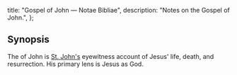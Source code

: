   title: "Gospel of John — Notae Bibliae",
  description: "Notes on the Gospel of John.",
};

<Initial text="Gospel of John"/>

## Synopsis

The <Definition lang="english" anchor="gospel" text="Gospel" /> of John is [St. John's](/people/saints/apostles/john) eyewitness account of Jesus' life, death, and resurrection. His primary lens is Jesus as God.
